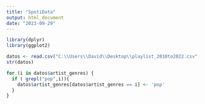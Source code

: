 ```yaml
---
title: "SpotiData"
output: html_document
date: "2023-09-29"
---
```

```r
library(dplyr)
library(ggplot2)

datos <- read.csv("C:\\Users\\David\\Desktop\\playlist_2010to2022.csv",sep=",",dec=".")
str(datos)

for (i in datos$artist_genres) {
  if ( grepl("pop",i)){
    datos$artist_genres[datos$artist_genres == i] <- 'pop'
  }
}
```
